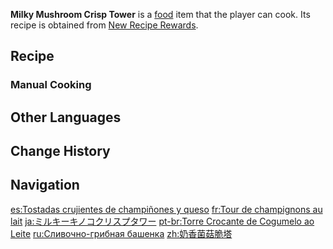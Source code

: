 {{Food Infobox
|id              = 108446
|description     = A crunchy
|desc_suspicious = delicacy. From the sorry side of the dish, it is easy to tell that this dish has been left out here for some time &mdash; water loss has already dried up and hardened the bread slices. Biting into it makes your chin sore... Next time, do remember to eat it while it's still nice and fresh...
|desc_basic      = appetizer that's baked with mushrooms and cheese on top of bread slices. A single whiff of its amazing smell is enough to fill one with anticipation. Give it a bite, and you'll experience a pleasant burst of sweetness.
|desc_delicious  = delicacy. The faint creamy notes melt on your tongue as you munch on the succulent mushrooms and crispy bread. This unmatched sense of satisfaction somehow leaves you insatiable &mdash; you do not even hesitate to lick the bread crumbs off your fingertips.
|type            = Recovery Dishes
|effectType      = Healing
|effect          = Restores (var1)% of Max HP and an additional (var2) HP to the selected character.
|eff_suspicious1 = 30
|eff_suspicious2 = 600
|eff_basic1      = 32
|eff_basic2      = 1,250
|eff_delicious1  = 34
|eff_delicious2  = 1,900
|quality         = 3
|region          = 
|variant         = 
|recipe          = [[Mail/New Recipe Rewards|New Recipe Rewards]] Mail
|event           = New Recipe Rewards
|recipe_event    = yes
}}
'''Milky Mushroom Crisp Tower''' is a [[food]] item that the player can cook. Its recipe is obtained from [[Mail/New Recipe Rewards|New Recipe Rewards]].

==Recipe==
{{Recipe
|type = Cooking
|Flour = 4
|Mushroom = 3
|Cheese = 2
|Cream = 1
|sort = Flour;Mushroom;Cheese;Cream
}}

===Manual Cooking===
{{Manual Cooking}}
<!--
==Trivia==
*
-->
==Other Languages==
{{Other Languages
|en      = Milky Mushroom Crisp Tower
|zhs     = 奶香菌菇脆塔
|zhs_rm  = Nǎixiāng Jūngū Cuìtǎ
|zht     = 奶香菌菇脆塔
|zht_rm  = Nǎixiāng Jūngū Cuìtǎ
|zh_tl   = Milk-flavored Mushroom Crisp Tower
|ja      = ミルキーキノコクリスプタワー
|ja_rm   = Mirukii Kinoko Kurisupu Tawaa
|ja_tl   = Milky Mushroom Crisp Tower
|ko      = 바삭 크림 버섯 타워
|ko_tl   = Crisp Cream Mushroom Tower
|es      = Tostadas crujientes de champiñones y queso
|es_tl   = Crispy Mushroom-and-Cheese Toast
|fr      = Tour de champignons au lait
|fr_tl   = Mushroom Tower with Milk
|ru      = Сливочно-грибная башенка
|ru_tl   = Creamy Mushroom Tower
|th      = Milky Mushroom Crisp Tower
|vi      = Tháp Nấm Sữa Giòn
|vi_tl   = Crispy Milk Mushroom Tower
|de      = Kross gebratener Milchpilzturm
|de_tl   = Crisp Fried Milk Mushroom Tower
|id      = Milky Mushroom Crisp Tower
|pt      = Torre Crocante de Cogumelo ao Leite
|pt_tl   = 
|tr      = Sütlü Mantar Kızartma
|tr_tl   = Milky Mushroom Roast
|it      = Torretta di frittelle ai funghi bianchi
|it_tl   = White Mushrooms Fritters Turret
}}

==Change History==
{{Change History|3.0}}

==Navigation==
{{Food Navbox|type=Event-Exclusive Dishes}}

[[es:Tostadas crujientes de champiñones y queso]]
[[fr:Tour de champignons au lait]]
[[ja:ミルキーキノコクリスプタワー]]
[[pt-br:Torre Crocante de Cogumelo ao Leite]]
[[ru:Сливочно-грибная башенка]]
[[zh:奶香菌菇脆塔]]